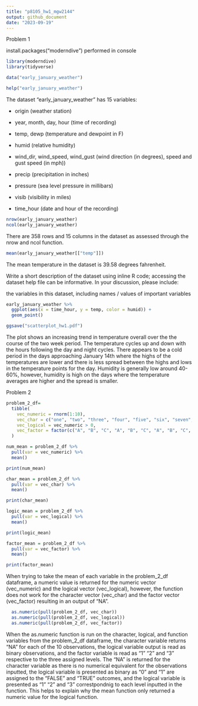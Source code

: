 ```yaml
---
title: "p8105_hw1_mgw2144"
output: github_document
date: "2023-09-19"
---
```


Problem 1

install.packages("moderndive") performed in console

```r
library(moderndive)
library(tidyverse)
```

```r
data("early_january_weather")
```

```r
help("early_january_weather")
```

The dataset "early_january_weather" has 15 variables: 

*   origin (weather station)

*   year, month, day, hour (time of recording)

*   temp, dewp (temperature and dewpoint in F)

*   humid (relative humidity)

*   wind_dir, wind_speed, wind_gust (wind direction (in degrees), speed and gust speed (in mph))

*   precip (precipitation in inches)

*   pressure (sea level pressure in millibars)

*   visib (visibility in miles)

*   time_hour (date and hour of the recording)

```r
nrow(early_january_weather)
ncol(early_january_weather)
```
There are 358 rows and 15 columns in the dataset as assessed through the nrow and ncol function.

```r
mean(early_january_weather[["temp"]])
```
The mean temperature in the dataset is 39.58 degrees fahrenheit.

Write a short description of the dataset using inline R code; accessing the dataset help file can be informative. In your discussion, please include:

the variables in this dataset, including names / values of important variables

```r
early_january_weather %>%
  ggplot(aes(x = time_hour, y = temp, color = humid)) +
  geom_point()

ggsave("scatterplot_hw1.pdf")
```

The plot shows an increasing trend in temperature overall over the the course of the two week period. The temperature cycles up and down with the hours following the day and night cycles. There appears to be a cold period in the days approaching January 14th where the highs of the temperatures are lower and there is less spread between the highs and lows in the temperature points for the day. Humidity is generally low around 40-60%, however, humidity is high on the days where the temperature averages are higher and the spread is smaller.  


Problem 2

```r
problem_2_df=
  tibble(
    vec_numeric = rnorm(1:10),
    vec_char = c("one", "two", "three", "four", "five", "six", "seven", "eight", "nine", "ten"),
    vec_logical = vec_numeric > 0, 
    vec_factor = factor(c("A", "B", "C", "A", "B", "C", "A", "B", "C", "A"))
  )
```

```r
num_mean = problem_2_df %>%
  pull(var = vec_numeric) %>%
  mean()

print(num_mean)

char_mean = problem_2_df %>%
  pull(var = vec_char) %>%
  mean()

print(char_mean)

logic_mean = problem_2_df %>%
  pull(var = vec_logical) %>%
  mean()

print(logic_mean)

factor_mean = problem_2_df %>%
  pull(var = vec_factor) %>%
  mean()

print(factor_mean)

```
When trying to take the mean of each variable in the problem_2_df dataframe, a numeric value is returned for the numeric vector (vec_numeric) and the logical vector (vec_logical), however, the function does not work for the character vector (vec_char) and the factor vector (vec_factor) resulting in an output of "NA". 

```r
  as.numeric(pull(problem_2_df, vec_char))
  as.numeric(pull(problem_2_df, vec_logical))
  as.numeric(pull(problem_2_df, vec_factor))
```
When the as.numeric function is run on the character, logical, and function variables from the problem_2_df dataframe, the character variable returns "NA" for each of the 10 observations, the logical variable output is read as binary observations, and the factor variable is read as "1" "2" and "3" respective to the three assigned levels. The "NA" is returned for the character variable as there is no numerical equivalent for the observations inputted, the logical variable is presented as binary as "0" and "1" are assigned to the "FALSE" and "TRUE" outcomes, and the logical variable is presented as "1" "2" and "3" correstpondnig to each level inputted in the function. This helps to explain why the mean function only returned a numeric value for the logical function. 
